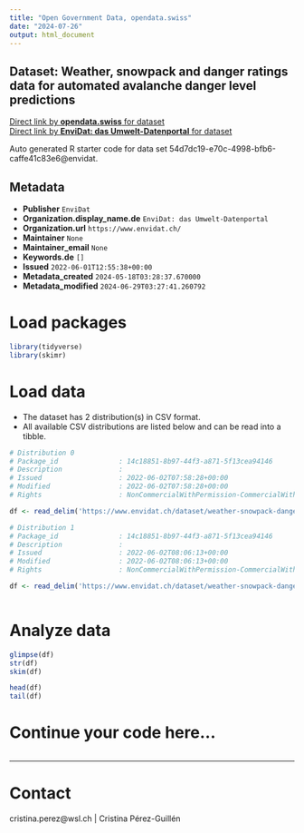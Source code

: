 ```yaml
---
title: "Open Government Data, opendata.swiss"
date: "2024-07-26"
output: html_document
---
```


## Dataset: Weather, snowpack and danger ratings data for automated avalanche danger level predictions



[Direct link by **opendata.swiss** for dataset](https://opendata.swiss/de/dataset/weather-snowpack-and-danger-ratings-data-for-automated-avalanche-danger-level-predictions)<br>
[Direct link by **EnviDat: das Umwelt-Datenportal** for dataset](https://www.envidat.ch/#/metadata/weather-snowpack-danger_ratings-data)

Auto generated R starter code for data set 54d7dc19-e70c-4998-bfb6-caffe41c83e6@envidat.

## Metadata

- **Publisher** `EnviDat`
- **Organization.display_name.de** `EnviDat: das Umwelt-Datenportal`
- **Organization.url** `https://www.envidat.ch/`
- **Maintainer** `None`
- **Maintainer_email** `None`
- **Keywords.de** `[]`
- **Issued** `2022-06-01T12:55:38+00:00`
- **Metadata_created** `2024-05-18T03:28:37.670000`
- **Metadata_modified** `2024-06-29T03:27:41.260792`


# Load packages

```r

library(tidyverse)
library(skimr)

```

# Load data

-   The dataset has 2 distribution(s) in CSV format.
-   All available CSV distributions are listed below and can be read into a tibble.

```r

# Distribution 0
# Package_id               : 14c18851-8b97-44f3-a871-5f13cea94146
# Description              : 
# Issued                   : 2022-06-02T07:58:28+00:00
# Modified                 : 2022-06-02T07:58:28+00:00
# Rights                   : NonCommercialWithPermission-CommercialWithPermission-ReferenceRequired

df <- read_delim('https://www.envidat.ch/dataset/weather-snowpack-danger_ratings-data/resource/11c8a22e-3e76-4f1f-8880-17ebf6525e9a')

# Distribution 1
# Package_id               : 14c18851-8b97-44f3-a871-5f13cea94146
# Description              : 
# Issued                   : 2022-06-02T08:06:13+00:00
# Modified                 : 2022-06-02T08:06:13+00:00
# Rights                   : NonCommercialWithPermission-CommercialWithPermission-ReferenceRequired

df <- read_delim('https://www.envidat.ch/dataset/weather-snowpack-danger_ratings-data/resource/7f6d8de7-194c-4ae6-9e0d-473a45342918')



```

# Analyze data

```r

glimpse(df)
str(df)
skim(df)

head(df)
tail(df)

```

# Continue your code here...

```r

```

------------------------------------------------------------------------

# Contact

cristina.perez@wsl.ch | Cristina Pérez-Guillén
